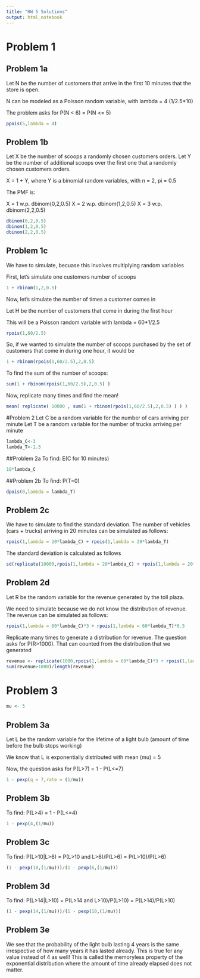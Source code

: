 ---
title: "HW 5 Solutions"
output: html_notebook
---

# Problem 1

## Problem 1a

Let N be the number of customers that arrive in the first 10 minutes that the store is open.

N can be modeled as a Poisson random variable, with lambda = 4 (1/2.5*10)

The problem asks for P(N < 6) = P(N <= 5)

```{r}
ppois(5,lambda = 4)
```

## Problem 1b

Let X be the number of scoops a randomly chosen customers orders.
Let Y be the number of additional scoops over the first one that a randomly chosen customers orders. 

X = 1 + Y, where Y is a binomial random variables, with n = 2, pi = 0.5

The PMF is:

X = 1 w.p. dbinom(0,2,0.5)
X = 2 w.p. dbinom(1,2,0.5)
X = 3 w.p. dbinom(2,2,0.5)

```{r}
dbinom(0,2,0.5)
dbinom(1,2,0.5)
dbinom(2,2,0.5)
```

## Problem 1c

We have to simulate, becuase this involves multiplying random variables

First, let's simulate one customers number of scoops
```{r}
1 + rbinom(1,2,0.5)
```

Now, let's simulate the number of times a customer comes in

Let H be the number of customers that come in during the first hour

This will be a Poisson random variable with lambda = 60*1/2.5 

```{r}
rpois(1,60/2.5)
```

So, if we wanted to simulate the number of scoops purchased by the set of customers that come in during one hour, it would be

```{r}
1 + rbinom(rpois(1,60/2.5),2,0.5) 
```

To find the sum of the number of scoops:

```{r}
sum(1 + rbinom(rpois(1,60/2.5),2,0.5) )
```

Now, replicate many times and find the mean!

```{r}
mean( replicate( 10000 , sum(1 + rbinom(rpois(1,60/2.5),2,0.5) ) ) )
```
#Problem 2
Let C be a random variable for the number of cars arriving per minute
Let T be a random variable for the number of trucks arriving per minute

```{r}
lambda_C<-3
lambda_T<-1.5
```

##Problem 2a
To find: E(C for 10 minutes)
```{r}
10*lambda_C
```

##Problem 2b
To find: P(T=0)
```{r}
dpois(0,lambda = lambda_T)
```

## Problem 2c
We have to simulate to find the standard deviation. The number of vehicles (cars + trucks) arriving in 20 minutes can be simulated as follows:
```{r}
rpois(1,lambda = 20*lambda_C) + rpois(1,lambda = 20*lambda_T)
```

The standard deviation is calculated as follows
```{r}
sd(replicate(10000,rpois(1,lambda = 20*lambda_C) + rpois(1,lambda = 20*lambda_T)))
```

## Problem 2d
Let R be the random variable for the revenue generated by the toll plaza.

We need to simulate because we do not know the distribution of revenue. The revenue can be simulated as follows:
```{r}
rpois(1,lambda = 60*lambda_C)*3 + rpois(1,lambda = 60*lambda_T)*6.5
```

Replicate many times to generate a distribution for revenue. The question asks for P(R>1000).
That can counted from the distribution that we generated
```{r}
revenue <- replicate(1000,rpois(1,lambda = 60*lambda_C)*3 + rpois(1,lambda = 60*lambda_T)*6.5)
sum(revenue>1000)/length(revenue)
```

# Problem 3
```{r}
mu <- 5
```

## Problem 3a
Let L be the random variable for the lifetime of a light bulb (amount of time before the bulb stops working)

We know that L is exponentially distributed with mean (mu) = 5

Now, the question asks for P(L>7) = 1 - P(L<=7)
```{r}
1 - pexp(q = 7,rate = (1/mu))
```

## Problem 3b
To  find: P(L>4) = 1 - P(L<=4)
```{r}
1 - pexp(4,(1/mu))
```

## Problem 3c
To find: P(L>10|L>6) 
         = P(L>10 and L>6)/P(L>6)
         = P(L>10)/P(L>6)

```{r}
(1 - pexp(10,(1/mu)))/(1 - pexp(6,(1/mu)))
```

## Problem 3d
To find: P(L>14|L>10) 
         = P(L>14 and L>10)/P(L>10)
         = P(L>14)/P(L>10)

```{r}
(1 - pexp(14,(1/mu)))/(1 - pexp(10,(1/mu)))
```

## Problem 3e
We see that the probability of the light bulb lasting 4 years is the same irrespective of how many years it has lasted already. This is true for any value instead of 4 as well! This is called the memoryless property of the exponential distribution where the amount of time already elapsed does not matter.
